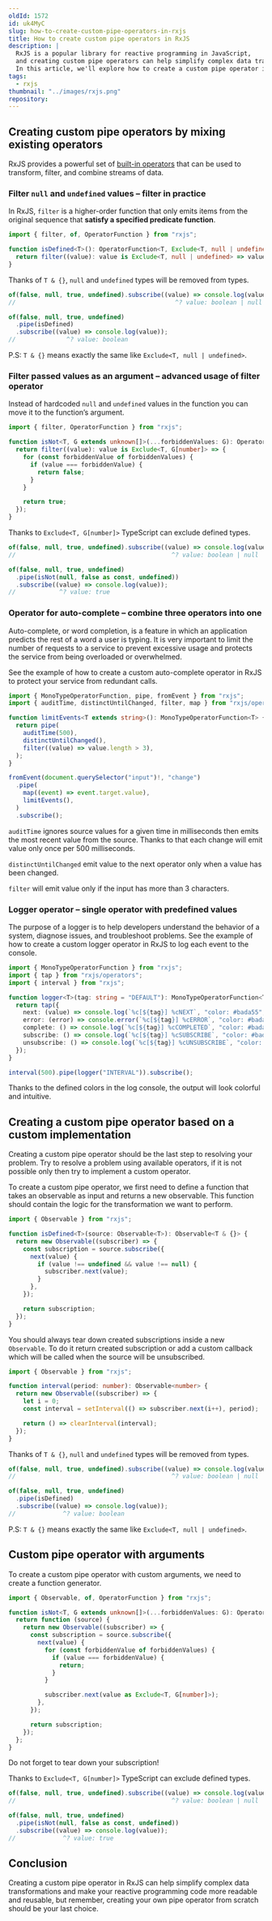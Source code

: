 ```yaml
---
oldId: 1572
id: uk4MyC
slug: how-to-create-custom-pipe-operators-in-rxjs
title: How to create custom pipe operators in RxJS
description: |
  RxJS is a popular library for reactive programming in JavaScript,
  and creating custom pipe operators can help simplify complex data transformations.
  In this article, we'll explore how to create a custom pipe operator in RxJS.
tags:
  - rxjs
thumbnail: "../images/rxjs.png"
repository:
---
```



## Creating custom pipe operators by mixing existing operators

RxJS provides a powerful set of [built-in operators](https://rxjs.dev/api) that can be used to transform, filter, and combine streams of data.

### Filter `null` and `undefined` values – filter in practice

In RxJS, `filter` is a higher-order function that only emits items from the original sequence that **satisfy a specified predicate function**.

```ts
import { filter, of, OperatorFunction } from "rxjs";

function isDefined<T>(): OperatorFunction<T, Exclude<T, null | undefined>> {
  return filter((value): value is Exclude<T, null | undefined> => value !== null && value !== undefined);
}
```

<Note type="HELPFUL">

Thanks of `T & {}`, `null` and `undefined` types will be removed from types.

```ts
of(false, null, true, undefined).subscribe((value) => console.log(value));
//                                            ^? value: boolean | null | undefined

of(false, null, true, undefined)
  .pipe(isDefined)
  .subscribe((value) => console.log(value));
//              ^? value: boolean
```

P.S: `T & {}` means exactly the same like `Exclude<T, null | undefined>`.

</Note>

### Filter passed values as an argument – advanced usage of filter operator

Instead of hardcoded `null` and `undefined` values in the function you can move it to the function’s argument.

```ts
import { filter, OperatorFunction } from "rxjs";

function isNot<T, G extends unknown[]>(...forbiddenValues: G): OperatorFunction<T, Exclude<T, G[number]>> {
  return filter((value): value is Exclude<T, G[number]> => {
    for (const forbiddenValue of forbiddenValues) {
      if (value === forbiddenValue) {
        return false;
      }
    }

    return true;
  });
}
```

<Note type="HELPFUL">

Thanks to `Exclude<T, G[number]>` TypeScript can exclude defined types.

```ts
of(false, null, true, undefined).subscribe((value) => console.log(value));
//                                           ^? value: boolean | null | undefined

of(false, null, true, undefined)
  .pipe(isNot(null, false as const, undefined))
  .subscribe((value) => console.log(value));
//            ^? value: true
```

</Note>

### Operator for auto-complete – combine three operators into one

Auto-complete, or word completion, is a feature
in which an application predicts the rest of a word a user is typing.
It is very important to limit the number of requests to a service
to prevent excessive usage and protects the service from being overloaded or overwhelmed.

See the example of how to create a custom auto-complete operator in RxJS to protect your service from redundant calls.

```ts
import { MonoTypeOperatorFunction, pipe, fromEvent } from "rxjs";
import { auditTime, distinctUntilChanged, filter, map } from "rxjs/operators";

function limitEvents<T extends string>(): MonoTypeOperatorFunction<T> {
  return pipe(
    auditTime(500),
    distinctUntilChanged(),
    filter((value) => value.length > 3),
  );
}

fromEvent(document.querySelector("input")!, "change")
  .pipe(
    map((event) => event.target.value),
    limitEvents(),
  )
  .subscribe();
```

<Note type="HELPFUL">

`auditTime` ignores source values for a given time in milliseconds then emits the most recent value from the source. Thanks to that each change will emit value only once per 500 milliseconds.

</Note>

<Note type="HELPFUL">

`distinctUntilChanged` emit value to the next operator only when a value has been changed.

</Note>

<Note type="HELPFUL">

`filter` will emit value only if the input has more than 3 characters.

</Note>

### Logger operator – single operator with predefined values

The purpose of a logger is to help developers understand the behavior of a system, diagnose issues, and troubleshoot problems. See the example of how to create a custom logger operator in RxJS to log each event to the console.

```ts
import { MonoTypeOperatorFunction } from "rxjs";
import { tap } from "rxjs/operators";
import { interval } from "rxjs";

function logger<T>(tag: string = "DEFAULT"): MonoTypeOperatorFunction<T> {
  return tap({
    next: (value) => console.log(`%c[${tag}] %cNEXT`, "color: #bada55", "color: #FFF", value),
    error: (error) => console.error(`%c[${tag}] %cERROR`, "color: #bada55", "color: #F00", error),
    complete: () => console.log(`%c[${tag}] %cCOMPLETED`, "color: #bada55", "color: #0F0"),
    subscribe: () => console.log(`%c[${tag}] %cSUBSCRIBE`, "color: #bada55", "color: #FF0"),
    unsubscribe: () => console.log(`%c[${tag}] %cUNSUBSCRIBE`, "color: #bada55", "color: #FF0"),
  });
}

interval(500).pipe(logger("INTERVAL")).subscribe();
```

<Note type="HELPFUL">

Thanks to the defined colors in the log console, the output will look colorful and intuitive.

</Note>

## Creating a custom pipe operator based on a custom implementation

<Note type="CRITICAL">

Creating a custom pipe operator should be the last step to resolving your problem.
Try to resolve a problem using available operators, if it is not possible only then try to implement a custom operator.

</Note>

To create a custom pipe operator, we first need to define
a function that takes an observable as input and returns a new observable.
This function should contain the logic for the transformation we want to perform.

```ts
import { Observable } from "rxjs";

function isDefined<T>(source: Observable<T>): Observable<T & {}> {
  return new Observable((subscriber) => {
    const subscription = source.subscribe({
      next(value) {
        if (value !== undefined && value !== null) {
          subscriber.next(value);
        }
      },
    });

    return subscription;
  });
}
```

<Note type="CRITICAL">

You should always tear down created subscriptions inside a new `Observable`.
To do it return created subscription or add a custom callback
which will be called when the source will be unsubscribed.

```ts
import { Observable } from "rxjs";

function interval(period: number): Observable<number> {
  return new Observable((subscriber) => {
    let i = 0;
    const interval = setInterval(() => subscriber.next(i++), period);

    return () => clearInterval(interval);
  });
}
```

</Note>

<Note type="HELPFUL">

Thanks of `T & {}`, `null` and `undefined` types will be removed from types.

```ts
of(false, null, true, undefined).subscribe((value) => console.log(value));
//                                           ^? value: boolean | null | undefined

of(false, null, true, undefined)
  .pipe(isDefined)
  .subscribe((value) => console.log(value));
//             ^? value: boolean
```

P.S: `T & {}` means exactly the same like `Exclude<T, null | undefined>`.

</Note>

## Custom pipe operator with arguments

To create a custom pipe operator with custom arguments, we need to create a function generator.

```ts
import { Observable, of, OperatorFunction } from "rxjs";

function isNot<T, G extends unknown[]>(...forbiddenValues: G): OperatorFunction<T, Exclude<T, G[number]>> {
  return function (source) {
    return new Observable((subscriber) => {
      const subscription = source.subscribe({
        next(value) {
          for (const forbiddenValue of forbiddenValues) {
            if (value === forbiddenValue) {
              return;
            }
          }

          subscriber.next(value as Exclude<T, G[number]>);
        },
      });

      return subscription;
    });
  };
}
```

<Note type="CRITICAL">

Do not forget to tear down your subscription!

</Note>

<Note type="HELPFUL">

Thanks to `Exclude<T, G[number]>` TypeScript can exclude defined types.

```ts
of(false, null, true, undefined).subscribe((value) => console.log(value));
//                                           ^? value: boolean | null | undefined

of(false, null, true, undefined)
  .pipe(isNot(null, false as const, undefined))
  .subscribe((value) => console.log(value));
//             ^? value: true
```

</Note>

## Conclusion

Creating a custom pipe operator in RxJS can help simplify complex data transformations
and make your reactive programming code more readable and reusable, but remember,
creating your own pipe operator from scratch should be your last choice.

